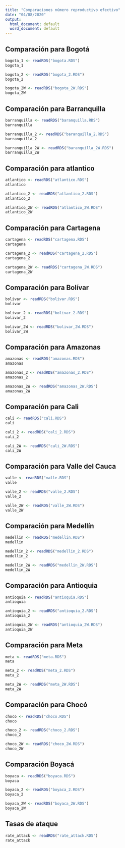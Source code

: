 ```yaml
---
title: "Comparaciones número reproductivo efectivo"
date: "04/08/2020"
output:
  html_document: default
  word_document: default
---
```


## Comparación para Bogotá

```r
bogota_1 <- readRDS("bogota.RDS")
bogota_1
```

```r
bogota_2 <- readRDS("bogota_2.RDS")
bogota_2
```

```r
bogota_2W <- readRDS("bogota_2W.RDS")
bogota_2W
```

## Comparación para Barranquilla

```r
barranquilla <- readRDS("baranquilla.RDS")
barranquilla
```

```r
barranquilla_2 <- readRDS("baranquilla_2.RDS")
barranquilla_2
```

```r
barranquilla_2W <- readRDS("baranquilla_2W.RDS")
barranquilla_2W
```

## Comparación para atlantico

```r
atlantico <- readRDS("atlantico.RDS")
atlantico
```

```r
atlantico_2 <- readRDS("atlantico_2.RDS")
atlantico_2
```

```r
atlantico_2W <- readRDS("atlantico_2W.RDS")
atlantico_2W
```

## Comparación para Cartagena

```r
cartagena <- readRDS("cartagena.RDS")
cartagena
```

```r
cartagena_2 <- readRDS("cartagena_2.RDS")
cartagena_2
```

```r
cartagena_2W <- readRDS("cartagena_2W.RDS")
cartagena_2W
```

## Comparación para Bolívar

```r
bolivar <- readRDS("bolivar.RDS")
bolivar
```

```r
bolivar_2 <- readRDS("bolivar_2.RDS")
bolivar_2
```

```r
bolivar_2W <- readRDS("bolivar_2W.RDS")
bolivar_2W
```

## Comparación para Amazonas

```r
amazonas <- readRDS("amazonas.RDS")
amazonas
```

```r
amazonas_2 <- readRDS("amazonas_2.RDS")
amazonas_2
```

```r
amazonas_2W <- readRDS("amazonas_2W.RDS")
amazonas_2W
```

## Comparación para Cali

```r
cali <- readRDS("cali.RDS")
cali
```

```r
cali_2 <- readRDS("cali_2.RDS")
cali_2
```

```r
cali_2W <- readRDS("cali_2W.RDS")
cali_2W
```

## Comparación para Valle del Cauca

```r
valle <- readRDS("valle.RDS")
valle
```

```r
valle_2 <- readRDS("valle_2.RDS")
valle_2
```

```r
valle_2W <- readRDS("valle_2W.RDS")
valle_2W
```

## Comparación para Medellín

```r
medellin <- readRDS("medellin.RDS")
medellin
```

```r
medellin_2 <- readRDS("medellin_2.RDS")
medellin_2
```

```r
medellin_2W <- readRDS("medellin_2W.RDS")
medellin_2W
```

## Comparación para Antioquia

```r
antioquia <- readRDS("antioquia.RDS")
antioquia
```

```r
antioquia_2 <- readRDS("antioquia_2.RDS")
antioquia_2
```

```r
antioquia_2W <- readRDS("antioquia_2W.RDS")
antioquia_2W
```

## Comparación para Meta

```r
meta <- readRDS("meta.RDS")
meta
```

```r
meta_2 <- readRDS("meta_2.RDS")
meta_2
```

```r
meta_2W <- readRDS("meta_2W.RDS")
meta_2W
```


## Comparación para Chocó

```r
choco <- readRDS("choco.RDS")
choco
```

```r
choco_2 <- readRDS("choco_2.RDS")
choco_2
```

```r
choco_2W <- readRDS("choco_2W.RDS")
choco_2W
```

## Comparación Boyacá

```r
boyaca <- readRDS("boyaca.RDS")
boyaca
```

```r
boyaca_2 <- readRDS("boyaca_2.RDS")
boyaca_2
```

```r
boyaca_2W <- readRDS("boyaca_2W.RDS")
boyaca_2W
```

## Tasas de ataque

```r
rate_attack <- readRDS("rate_attack.RDS")
rate_attack
```
